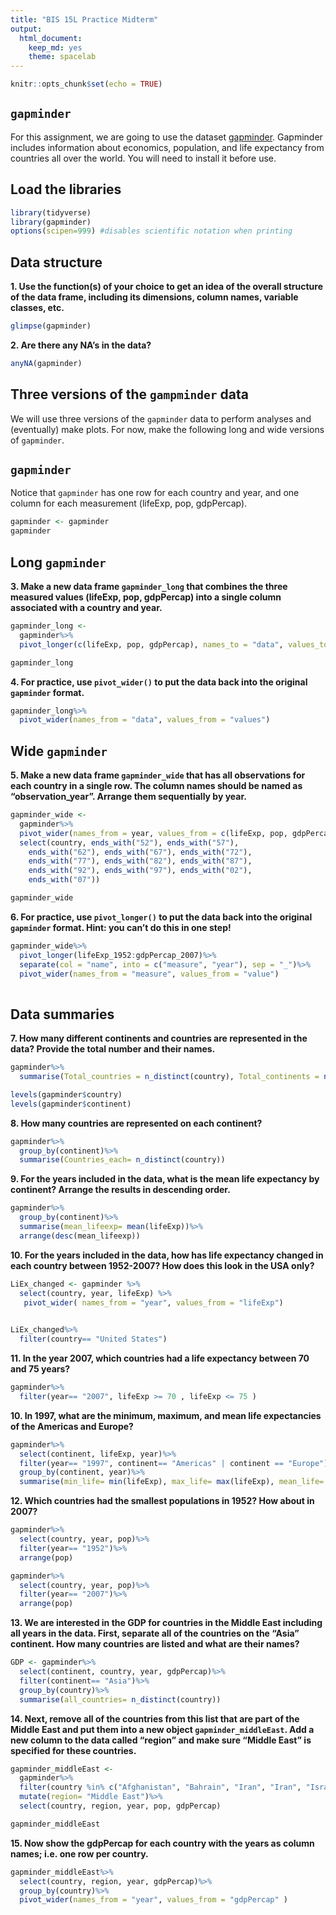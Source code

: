 ```yaml
---
title: "BIS 15L Practice Midterm"
output:
  html_document: 
    keep_md: yes
    theme: spacelab
---
```


```r
knitr::opts_chunk$set(echo = TRUE)
```

## `gapminder`
For this assignment, we are going to use the dataset [gapminder](https://cran.r-project.org/web/packages/gapminder/index.html). Gapminder includes information about economics, population, and life expectancy from countries all over the world. You will need to install it before use.




## Load the libraries
```r
library(tidyverse) 
library(gapminder)
options(scipen=999) #disables scientific notation when printing
```

## Data structure
**1. Use the function(s) of your choice to get an idea of the overall structure of the data frame, including its dimensions, column names, variable classes, etc.**

```r
glimpse(gapminder)
```



**2. Are there any NA's in the data?**

```r
anyNA(gapminder)
```



## Three versions of the `gampminder` data  
We will use three versions of the `gapminder` data to perform analyses and (eventually) make plots. For now, make the following long and wide versions of `gapminder`.

## `gapminder`
Notice that `gapminder` has one row for each country and year, and one column for each measurement (lifeExp, pop, gdpPercap).
```r
gapminder <- gapminder
gapminder
```

## Long `gapminder`
**3. Make a new data frame `gapminder_long` that combines the three measured values (lifeExp, pop, gdpPercap) into a single column associated with a country and year.**

```r
gapminder_long <- 
  gapminder%>%
  pivot_longer(c(lifeExp, pop, gdpPercap), names_to = "data", values_to = "values")

gapminder_long
```



**4. For practice, use `pivot_wider()` to put the data back into the original `gapminder` format.**



```r
gapminder_long%>%
  pivot_wider(names_from = "data", values_from = "values")
```




## Wide `gapminder`
**5. Make a new data frame `gapminder_wide` that has all observations for each country in a single row. The column names should be named as "observation_year". Arrange them sequentially by year.**


```r

gapminder_wide <-
  gapminder%>%
  pivot_wider(names_from = year, values_from = c(lifeExp, pop, gdpPercap))%>%
  select(country, ends_with("52"), ends_with("57"),
    ends_with("62"), ends_with("67"), ends_with("72"),
    ends_with("77"), ends_with("82"), ends_with("87"),
    ends_with("92"), ends_with("97"), ends_with("02"),
    ends_with("07"))

gapminder_wide

```



**6. For practice, use `pivot_longer()` to put the data back into the original `gapminder` format. Hint: you can't do this in one step!**

```r
gapminder_wide%>%
  pivot_longer(lifeExp_1952:gdpPercap_2007)%>%
  separate(col = "name", into = c("measure", "year"), sep = "_")%>%
  pivot_wider(names_from = "measure", values_from = "value")
  
```




## Data summaries
**7. How many different continents and countries are represented in the data? Provide the total number and their names.**

```r
gapminder%>%
  summarise(Total_countries = n_distinct(country), Total_continents = n_distinct(continent))
```


```r
levels(gapminder$country)
levels(gapminder$continent)
```




**8. How many countries are represented on each continent?**

```r
gapminder%>%
  group_by(continent)%>%
  summarise(Countries_each= n_distinct(country))
```



**9. For the years included in the data, what is the mean life expectancy by continent? Arrange the results in descending order.**

```r
gapminder%>%
  group_by(continent)%>%
  summarise(mean_lifeexp= mean(lifeExp))%>%
  arrange(desc(mean_lifeexp))
```



**10. For the years included in the data, how has life expectancy changed in each country between 1952-2007? How does this look in the USA only?**

```r
LiEx_changed <- gapminder %>% 
  select(country, year, lifeExp) %>%
   pivot_wider( names_from = "year", values_from = "lifeExp")
         
```
```r
LiEx_changed%>%
  filter(country== "United States")
```


**11. In the year 2007, which countries had a life expectancy between 70 and 75 years?**

```r
gapminder%>%
  filter(year== "2007", lifeExp >= 70 , lifeExp <= 75 )
```



**10. In 1997, what are the minimum, maximum, and mean life expectancies of the Americas and Europe?**

```r
gapminder%>%
  select(continent, lifeExp, year)%>%
  filter(year== "1997", continent== "Americas" | continent == "Europe")%>%
  group_by(continent, year)%>%
  summarise(min_life= min(lifeExp), max_life= max(lifeExp), mean_life= mean(lifeExp))
```


**12. Which countries had the smallest populations in 1952? How about in 2007?**  

```r
gapminder%>%
  select(country, year, pop)%>%
  filter(year== "1952")%>%
  arrange(pop)
```

```r
gapminder%>%
  select(country, year, pop)%>%
  filter(year== "2007")%>%
  arrange(pop)
```


**13. We are interested in the GDP for countries in the Middle East including all years in the data. First, separate all of the countries on the "Asia" continent. How many countries are listed and what are their names?**

```r
GDP <- gapminder%>%
  select(continent, country, year, gdpPercap)%>%
  filter(continent== "Asia")%>%
  group_by(country)%>%
  summarise(all_countries= n_distinct(country))
```


**14. Next, remove all of the countries from this list that are part of the Middle East and put them into a new object `gapminder_middleEast`. Add a new column to the data called "region" and make sure "Middle East" is specified for these countries.**

```r
gapminder_middleEast <- 
  gapminder%>%
  filter(country %in% c("Afghanistan", "Bahrain", "Iran", "Iran", "Israel", "Jordan", "Kuwait", "Lebanon", "Oman", "Pakistan", "Saudi Arabia", "Syria", "West Bank and Gaza", "Yemen, Rep.")) %>% 
  mutate(region= "Middle East")%>%
  select(country, region, year, pop, gdpPercap)

gapminder_middleEast
```


**15. Now show the gdpPercap for each country with the years as column names; i.e. one row per country.**


```r
gapminder_middleEast%>%
  select(country, region, year, gdpPercap)%>%
  group_by(country)%>%
  pivot_wider(names_from = "year", values_from = "gdpPercap" )
```










